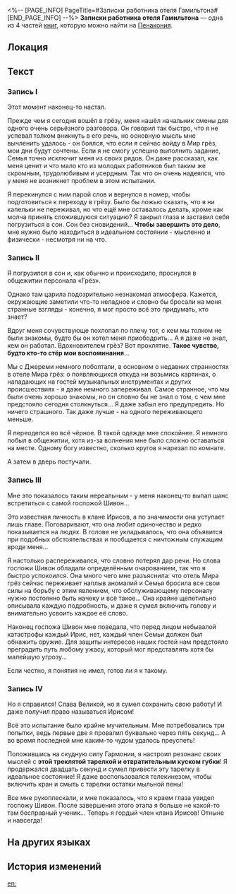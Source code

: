 <%-- [PAGE_INFO]
PageTitle=#Записки работника отеля Гамильтона#
[END_PAGE_INFO] --%>
{{Дополнить}}
{{Книга Инфобокс
|id           = 315
|Название     = 
|Изображение  = Предмет Книга Пенакония.png
|Мир          = Пенакония
|Томов        = 4
|Автор        = <!--нужно добавить-->
|Описание     = Серия разрозненных подсказок, обнаруженных Синглер во время расследования аномалий в отеле Мира грёз. Все они написаны рукой работника отеля по имени Гамильтон.
|Том1         = {{tx}}
|Источник1    = {{tx|Отсутствует источник}}
|Том2         = {{tx}}
|Источник2    = {{tx|Отсутствует источник}}
|Том3         = {{tx}}
|Источник3    = {{tx|Отсутствует источник}}
|Том4         = {{tx}}
|Источник4    = {{tx|Отсутствует источник}}
|Персонажи    = 
|Фракции      = 
}}
'''Записки работника отеля Гамильтона''' — одна из 4 частей [[Книги|книг]], которую можно найти на [[Пенакония]].

==Локация==
{{Отметка карты|<!--название карты-->|<!--id отметки-->}}

==Текст==
===Запись I===
Этот момент наконец-то настал.

Прежде чем я сегодня вошёл в грёзу, меня нашёл начальник смены для одного очень серьёзного разговора. Он говорил так быстро, что я не успевал толком вникнуть в его речь, но основную мысль мне вычленить удалось - он боялся, что если я сейчас войду в Мир грёз, мои дни будут сочтены. Если я не смогу успешно выполнить задание, Семья точно исключит меня из своих рядов. Он даже рассказал, как меня ценит и что мало кто из молодых работников был таким же скромным, трудолюбивым и усердным. Так что он очень надеялся, что у меня не возникнет проблем в этом испытании.

Я перекинулся с ним парой слов и вернулся в номер, чтобы подготовиться к переходу в грёзу. Было бы ложью сказать, что я ни капельки не переживал, но что ещё мне оставалось делать, кроме как молча принять сложившуюся ситуацию? Я закрыл глаза и заставил себя погрузиться в сон. Сон без сновидений... '''Чтобы завершить это дело''', мне нужно было находиться в идеальном состоянии - мысленно и физически - несмотря ни на что.

===Запись II===
Я погрузился в сон и, как обычно и происходило, проснулся в общежитии персонала «Грёз».

Однако там царила подозрительно незнакомая атмосфера. Кажется, окружающие заметили что-то неладное и словно бы бросали на меня странные взгляды - конечно, я мог просто всё это придумать, кто знает?

Вдруг меня сочувствующе похлопал по плечу тот, с кем мы толком не были знакомы, будто бы он хотел меня приободрить... А я даже не знал, кем он работал. Вдохновителем грёз? Вот проклятие. '''Такое чувство, будто кто-то стёр мои воспоминания'''...

Мы с Джереми немного поболтали, в основном о недавних странностях в отеле Мира грёз: о появляющихся откуда ни возьмись картинах, о нападающих на гостей музыкальных инструментах и других происшествиях - я даже немного запереживал. Самое странное, что мы были очень хорошо знакомы, но он словно бы не знал о том, с чем мне предстояло сегодня столкнуться... Я даже забыл его предупредить. Но ничего страшного. Так даже лучше - на одного переживающего меньше.

Я переоделся во всё чёрное. В такой одежде мне спокойнее. Я немного побыл в общежитии, хотя из-за волнения мне было сложно оставаться на месте. Одному богу известно, сколько кругов я нарезал по комнате.

А затем в дверь постучали.

===Запись III===
Мне это показалось таким нереальным - у меня наконец-то выпал шанс встретиться с самой госпожой Шивон...

Это известная личность в клане Ирисов, а по значимости она уступает лишь главе. Поговаривают, что она любит одиночество и редко показывается на людях. В голове не укладывалось, что она объявится при подобных обстоятельствах и пообщается с ничтожным служащим вроде меня...

Я настолько распереживался, что словно потерял дар речи. Но слова госпожи Шивон обладали определённым очарованием, так что я быстро успокоился. Она много чего мне разъяснила: что отель Мира грёз сейчас переживает наплыв аномалий и Семья бросила все свои силы на борьбу с этим явлением, что обслуживающему персоналу нужно постоянно быть начеку и всё такое... Она крайне щепетильно описывала каждую подробность, и даже я сумел включить голову и внимательно усвоить каждое её слово.

Наконец госпожа Шивон мне поведала, что перед лицом небывалой катастрофы каждый Ирис, нет, каждый член Семьи должен был обнажить оружие. Для защиты интересов наших гостей нам предстояло преградить путь любому ужасу, который мог представлять хотя бы малейшую угрозу...

Если честно, я понятия не имел, готов ли я к такому.

===Запись IV===
Но я справился! Слава Великой, но я сумел сохранить свою работу! И даже получил право называться Ирисом!

Всё это испытание было крайне мучительным. Мне потребовались три попытки, ведь первые две я провалил буквально через пять секунд... А во время последней мне каким-то чудом удалось преуспеть!

Положившись на скудную силу Гармонии, я настроил резонанс своих мыслей с '''этой треклятой тарелкой и отвратительным куском губки'''! Я продержался двадцать секунд и сумел привести эту тарелку в идеальное состояние! Я даже воспользовался телекинезом, чтобы включить кран и смыть с тарелки остатки мыльной пены!

Все мне рукоплескали, и мне показалось, что я краем глаза увидел госпожу Шивон. После завершения этого этапа я больше не какой-то там бесправный ученик... Теперь я гордый член клана Ирисов! Отныне и навсегда!

==На других языках==
{{На других языках
|en   = Attendant Hamilton's Notes
|zhs  = 服务生汉密尔顿的笔记
|zht  = 服務生漢密爾頓的筆記
|ja   = 従業員ハミルトンのメモ
|ko   = 직원 해밀턴의 노트
|es   = Notas del empleado Hamilton
|fr   = Notes d'Hamilton
|ru   = Записки работника отеля Гамильтона
|th   = บันทึกของพนักงาน Hamilton
|vi   = Ghi Chép Của Người Phục Vụ Hamilton
|de   = Aufzeichnungen von Aufseher Hamilton
|id   = Catatan Pelayan Hamilton
|pt   = Bilhetes do Recepcionista Hamilton
}}

==История изменений==
{{История изменений|3.5}}

[[en:]]
